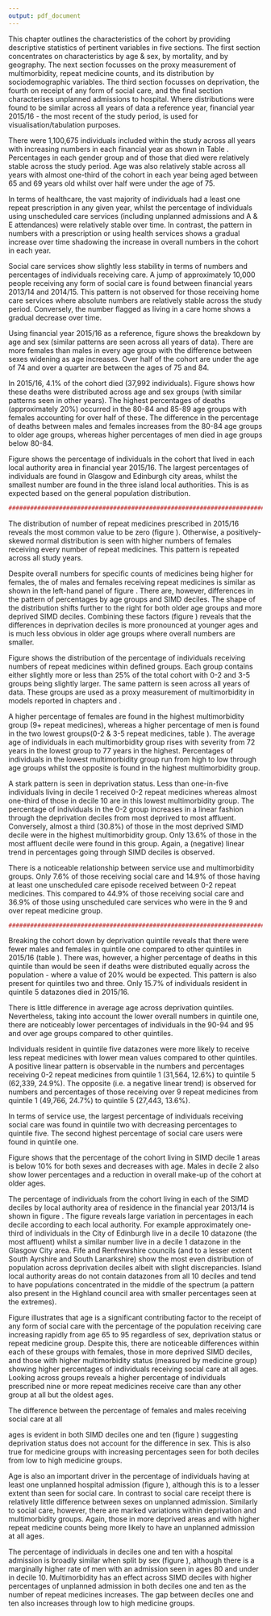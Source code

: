 ```yaml
---
output: pdf_document
---
```


\chapter{Results 1 - Descriptive statistics}\label{ch:results-1}
\thispagestyle{empty}

This chapter outlines the characteristics of the cohort by providing descriptive statistics of pertinent variables in five sections. The first section concentrates on characteristics by age & sex, by mortality, and by geography.  The next section focusses on the proxy measurement of multimorbidity, repeat medicine counts, and its distribution by sociodemographic variables. The third section focusses on deprivation, the fourth on receipt of any form of social care, and the final section characterises unplanned admissions to hospital. Where distributions were found to be similar across all years of data a reference year, financial year 2015/16 - the most recent of the study period, is used for visualisation/tabulation purposes.

\section{Age, sex, mortality, and geography}\label{sec:results1-descr}

\subsection{Participants}\label{subsec:results1-particp}

\begin{table}[h]
\centering
\resizebox{\textwidth}{!}{%
\begin{threeparttable}
\begin{tabular}{@{}llrrrrr@{}}
\toprule
\textbf{Variable} & \textbf{Value} & \textbf{2011/12} & \textbf{2012/13} & \textbf{2013/14} & \textbf{2014/15} & \textbf{2015/16} \\ \midrule
\textbf{N in cohort} &  & 870923 & 895113 & 908300 & 920647 & 924323 \\
\textbf{N died} &  & 35874 (4.1) & 41702 (4.7) & 39346 (4.3) & 42365 (4.6) & 37992 (4.1) \\
\textbf{Sex} & Male & 382598 (43.9) & 395927 (44.2) & 404478 (44.5) & 412128 (44.8) & 415968 (45.0) \\
\textbf{} & Female & 488325 (56.1) & 499186 (55.8) & 503822 (55.5) & 508519 (55.2) & 508355 (55.0) \\
\textbf{Age (years)} & Mean (SD) & 74.8 (7.4) & 74.7 (7.4) & 74.7 (7.4) & 74.7 (7.4) & 74.7 (7.4) \\
\textbf{Age group (years)} & 65-69 & 256764 (29.5) & 269044 (30.1) & 274946 (30.3) & 278708 (30.3) & 282563 (30.6) \\
\textbf{} & 70-74 & 206133 (23.7) & 208831 (23.3) & 211466 (23.3) & 214391 (23.3) & 215895 (23.4) \\
\textbf{} & 75-79 & 170455 (19.6) & 173475 (19.4) & 175402 (19.3) & 176749 (19.2) & 175279 (19.0) \\
\textbf{} & 80-84 & 124680 (14.3) & 127608 (14.3) & 128500 (14.1) & 130149 (14.1) & 130135 (14.1) \\
\textbf{} & 85-89 & 73705 (8.5) & 74938 (8.4) & 75992 (8.4) & 77620 (8.4) & 77694 (8.4) \\
\textbf{} & 90-94 & 30737 (3.5) & 32712 (3.7) & 33711 (3.7) & 34149 (3.7) & 33428 (3.6) \\
\textbf{} & 95 plus & 8449 (1.0) & 8505 (1.0) & 8283 (0.9) & 8881 (1.0) & 9329 (1.0) \\
\textbf{N with  \textgreater{}=1 repeat medicine} &  & 775647 (89.1) & 795502 (88.9) & 807927 (88.9) & 818717 (88.9) & 821862 (88.9) \\
\textbf{Receiving social care} &  & 88036 (10.1) & 95827 (10.7) & 95128 (10.1) & 106242 (11.1) & 107441 (11.6) \\
\textbf{Receiving home care} &  & 41642 (4.8) & 42149 (4.7) & 42746 (4.7) & 42232 (4.6) & 41172 (4.5) \\
\textbf{Resident in care home} &  & 36514 (4.4) & 33293 (4.0) & 31397 (3.7) & 29107 (3.3) & 28156 (3.2) \\
\textbf{\textgreater{}= 1 USC episode} &  & 259147 (29.8) & 272580 (30.5) & 270874 (29.8) & 289539 (31.4) & 285059 (30.8) \\
\textbf{\textgreater{}=1 hospital admission} &  & 133158 (15.3) & 141873 (15.8) & 141746 (15.6) & 147779 (16.1) & 145770 (15.8) \\
\textbf{\textgreater{}=1 A \& E attendance} &  & 172754 (19.8) & 181732 (20.3) & 184101 (20.3) & 190588 (20.7) & 185767 (20.1) \\ \bottomrule
\end{tabular}%
\begin{tablenotes}
\item All values n(\%) unless otherwise stated 
\item \emph{Column}-wise percentages within grouped variables
\end{tablenotes}
\end{threeparttable}%
}
\caption{Characteristics of study population}
\label{tab:results1-cohorttab}
\end{table}

There were 1,100,675 individuals included within the study across all years with increasing numbers in each financial year as shown in Table \ref{tab:results1-cohorttab}.  Percentages in each gender group and of those that died were relatively stable across the study period. Age was also relatively stable across all years with almost one-third of the cohort in each year being aged between 65 and 69 years old whilst over half were under the age of 75. 

In terms of healthcare, the vast majority of individuals had a least one repeat prescription in any given year, whilst the percentage of individuals using unscheduled care services (including unplanned admissions and A & E attendances) were relatively stable over time. In contrast, the pattern in \emph{absolute} numbers with a prescription or using health services shows a gradual increase over time shadowing the increase in overall numbers in the cohort in each year.  

Social care services show slightly less stability in terms of numbers and percentages of individuals receiving care. A jump of approximately 10,000 people receiving any form of social care is found between financial years 2013/14 and 2014/15. This pattern is not observed for those receiving home care services where absolute numbers are relatively stable across the study period. Conversely, the number flagged as living in a care home shows a gradual decrease over time.   

\FloatBarrier
\subsection{Age and sex}\label{subsec:results1-age-sex}

\begin{figure}[]
  \centering
    \includegraphics{figures/chapter-results-1/02_age_sex_plot.pdf}
    \caption{Age and sex distribution. N = 924,323}
    \label{fig:results1-age-sex}
\end{figure}

Using financial year 2015/16 as a reference, figure \ref{fig:results1-age-sex} shows the breakdown by age and sex (similar patterns are seen across all years of data). There are more females than males in every age group with the difference between sexes widening as age increases. Over half of the cohort are under the age of 74 and over a quarter are between the ages of 75 and 84. 

\FloatBarrier
\subsection{Mortality}\label{subsec:results1-mortality}

\begin{figure}[h]
  \centering
    \includegraphics{figures/chapter-results-1/03_deaths_plot.pdf}
    \caption{Mortality. N = 37,992}
    \label{fig:results1-mortality}
\end{figure}

In 2015/16, 4.1% of the cohort died (37,992 individuals). Figure \ref{fig:results1-mortality} shows how these deaths were distributed across age and sex groups (with similar patterns seen in other years). The highest percentages of deaths (approximately 20%) occurred in the 80-84 and 85-89 age groups with females accounting for over half of these. The difference in the percentage of deaths between males and females increases from the 80-84 age groups to older age groups, whereas higher percentages of men died in age groups below 80-84.


\FloatBarrier
\subsection{Local authorities}\label{subsec:results1-la}

Figure \ref{fig:results1-la} shows the percentage of individuals in the cohort that lived in each local authority area in financial year 2015/16. The largest percentages of individuals are found in Glasgow and Edinburgh city areas, whilst the smallest number are found in the three island local authorities. This is as expected based on the general population distribution. 

\begin{figure}[h]
  \centering
    \includegraphics{figures/chapter-results-1/04_la_count.pdf}
    \caption{Distribution of cohort by local authority. N = 924,323}
    \label{fig:results1-la}
\end{figure}

```r
##################################################################################################
```
\FloatBarrier
\section{Repeat medicines}\label{sec:results1-mm-meds}
\subsection{Distribution by sex}\label{subsec:results1-meds-sex}

The distribution of number of repeat medicines prescribed in 2015/16 reveals the most common value to be zero (figure \ref{fig:results1-meds-hist}). Otherwise, a positively-skewed normal distribution is seen with higher numbers of females receiving every number of repeat medicines. This pattern is repeated across all study years.     

\begin{figure}[h]
  \centering
    \includegraphics{figures/chapter-results-1/10_total_meds_hist_2.pdf}
    \caption{Number of individuals receiving specific counts of repeat medicines. N = 908,295}
    \label{fig:results1-meds-hist}
\end{figure}

\FloatBarrier
\subsection{Percentage by sex, age group, and deprivation}\label{subsec:results1-meds-age}

\begin{figure}[h]
  \centering
    \includegraphics{figures/chapter-results-1/combined_meds_plot.pdf}
    \caption{Percetnage of individuals receiving repeat medicines}
    \label{fig:results1-meds-age-grp}
\end{figure}

Despite overall numbers for specific counts of medicines being higher for females, the \emph{percentage} of males and females receiving repeat medicines is similar as shown in the left-hand panel of figure \ref{fig:results1-meds-age-grp}. There are, however, differences in the pattern of percentages by age groups and SIMD deciles. The shape of the distribution shifts further to the right for both older age groups and more deprived SIMD deciles. Combining these factors (figure \ref{fig:results1-meds-simd-age}) reveals that the differences in deprivation deciles is more pronounced at younger ages and is much less obvious in older age groups where overall numbers are smaller.    

\begin{figure}[h]
  \centering
    \includegraphics{figures/chapter-results-1/meds_simd_age_plot.pdf}
    \caption{Repeat medicines by age group and SIMD decile}
    \label{fig:results1-meds-simd-age}
\end{figure}

\FloatBarrier
\subsection{Multimorbidity (repeat medicine) groups}\label{subsec:results1-meds}

\begin{figure}[h]
  \centering
    \includegraphics{figures/chapter-results-1/08_pis_group_plot.pdf}
    \caption{Distribution of repeat medicines by group (labelling needs changed)}
    \label{fig:results1-meds-grp}
\end{figure}

Figure \ref{fig:results1-meds-grp} shows the distribution of the percentage of individuals receiving numbers of repeat medicines within defined groups. Each group contains either slightly more or less than 25% of the total cohort with 0-2 and 3-5 groups being slightly larger. The same pattern is seen across all years of data. These groups are used as a proxy measurement of multimorbidity in models reported in chapters \ref{ch:res2} and \ref{ch:res-3}. 

\begin{table}[]
\centering
\resizebox{\textwidth}{!}{%
\begin{threeparttable}
\begin{tabular}{@{}llrrrrr@{}}
\toprule
\textbf{Variable} & \textbf{Value} & \textbf{\begin{tabular}[c]{@{}r@{}}Repeat Meds:\\ 0-2\end{tabular}} & \textbf{\begin{tabular}[c]{@{}r@{}}Repeat Meds:\\ 3-5\end{tabular}} & \textbf{\begin{tabular}[c]{@{}r@{}}Repeat Meds:\\ 6-8\end{tabular}} & \textbf{\begin{tabular}[c]{@{}r@{}}Repeat Meds:\\ 9+\end{tabular}} & \textbf{Total} \\ \midrule
\textbf{Sex} & Male & 117562 (28.3) & 119689 (28.8) & 94790 (22.8) & 83927 (20.2) & 415968 \\
\textbf{} & Female & 132807 (26.1) & 141500 (27.8) & 116330 (22.9) & 117718 (23.2) & 508355 \\
\textbf{Mortality} & Dead & 8326 (21.9) & 9182 (24.2) & 8657 (22.8) & 11827 (31.1) & 37992 \\
\textbf{} & Alive & 242043 (27.3) & 252007 (28.4) & 202463 (22.8) & 189818 (21.4) & 886331 \\
\textbf{Age} & Mean (SD) & 72 (6.3) & 74.4 (7.2) & 76.3 (7.6) & 77 (7.5) &  \\
\textbf{Age group} & 65-69 & 113437 (40.1) & 81178 (28.7) & 48460 (17.2) & 39488 (14.0) & 282563 \\
\textbf{} & 70-74 & 63704 (29.5) & 64409 (29.8) & 46413 (21.5) & 41369 (19.2) & 215895 \\
\textbf{} & 75-79 & 36591 (20.9) & 50161 (28.6) & 44150 (25.2) & 44377 (25.3) & 175279 \\
\textbf{} & 80-84 & 20398 (15.7) & 34397 (26.4) & 36557 (28.1) & 38783 (29.8) & 130135 \\
\textbf{} & 85-89 & 10337 (13.3) & 19841 (25.5) & 22793 (29.3) & 24723 (31.8) & 77694 \\
\textbf{} & 90-94 & 4479 (13.4) & 8612 (25.8) & 10033 (30.0) & 10304 (30.8) & 33428 \\
\textbf{} & 95 plus & 1423 (15.3) & 2591 (27.8) & 2714 (29.1) & 2601 (27.9) & 9329 \\
\textbf{SIMD Decile} & 1 & 14317 (18.6) & 18460 (24.0) & 19313 (25.1) & 24980 (32.4) & 77070 \\
\textbf{} & 2 & 17247 (20.2) & 21936 (25.7) & 21373 (25.0) & 24786 (29.0) & 85342 \\
\textbf{} & 3 & 20252 (21.3) & 25209 (26.6) & 23726 (25.0) & 25734 (27.1) & 94921 \\
\textbf{} & 4 & 23053 (23.9) & 26627 (27.7) & 23088 (24.0) & 23532 (24.4) & 96300 \\
\textbf{} & 5 & 25748 (26.1) & 27977 (28.4) & 22904 (23.3) & 21834 (22.2) & 98463 \\
\textbf{} & 6 & 28867 (28.9) & 28914 (29.0) & 22146 (22.2) & 19940 (20.0) & 99867 \\
\textbf{} & 7 & 29569 (30.9) & 27851 (29.1) & 20850 (21.8) & 17415 (18.2) & 95685 \\
\textbf{} & 8 & 28977 (31.3) & 27783 (30.0) & 19723 (21.3) & 15981 (17.3) & 92464 \\
\textbf{} & 9 & 30020 (32.3) & 28256 (30.4) & 19781 (21.3) & 15005 (16.1) & 93062 \\
\textbf{} & 10 & 32319 (35.5) & 28176 (30.9) & 18216 (20.0) & 12438 (13.6) & 91149 \\
\textbf{Any form of Social Care} & No Social Care & 241929 (29.6) & 240595 (29.5) & 181094 (22.2) & 153264 (18.8) & 816882 \\
\textbf{} & Social Care & 8440 (7.9) & 20594 (19.2) & 30026 (27.9) & 48381 (45.0) & 107441 \\
\textbf{Any USC episode} & No USC & 209153 (32.7) & 196097 (30.7) & 137476 (21.5) & 96538 (15.1) & 639264 \\
\textbf{} & USC & 41216 (14.5) & 65092 (22.8) & 73644 (25.8) & 105107 (36.9) & 285059 \\ \bottomrule
\end{tabular}%
\begin{tablenotes}
\item All values n(\%) unless otherwise stated 
\item \emph{Row}-wise percentages within grouped variables
\item USC = Unscheduled care
\end{tablenotes}
\end{threeparttable}%
}
\caption{Cohort 2013/14 by Multimorbidity (repeat medicine) groups}
\label{tab:res1-mmgroups}
\end{table}


A higher percentage of females are found in the highest multimorbidity group (9+ repeat medicines), whereas a higher percentage of men is found in the two lowest groups(0-2 & 3-5 repeat medicines, table \ref{tab:res1-mmgroups}). The average age of individuals in each multimorbidity group rises with severity from 72 years in the lowest group to 77 years in the highest. Percentages of individuals in the lowest multimorbidity group run from high to low through age groups whilst the opposite is found in the highest multimorbidity group.   

A stark pattern is seen in deprivation status. Less than one-in-five individuals living in decile 1 received 0-2 repeat medicines whereas almost one-third of those in decile 10 are in this lowest multimorbidity group. The percentage of individuals in the 0-2 group increases in a linear fashion through the deprivation deciles from most deprived to most affluent. Conversely, almost a third (30.8%) of those in the most deprived SIMD decile were in the highest multimorbidity group. Only 13.6% of those in the most affluent decile were found in this group. Again, a (negative) linear trend in percentages going through SIMD deciles is observed. 

There is a noticeable relationship between service use and multimorbidity groups. Only 7.6% of those receiving social care and 14.9% of those having at least one unscheduled care episode received between 0-2 repeat medicines. This compared to 44.9% of those receiving social care and 36.9% of those using unscheduled care services who were in the 9 and over repeat medicine group. 

```r
##################################################################################################
```

\FloatBarrier
\section{Deprivation}\label{sec:results1-deprivation}


\subsection{Participants}\label{subsec:dep-parps}

\begin{table}[h]
\centering
\resizebox{\textwidth}{!}{%
\begin{threeparttable}
\begin{tabular}{@{}llrrrrrr@{}}
\toprule
\textbf{Variable} & \textbf{Value} & \textbf{\begin{tabular}[c]{@{}r@{}}Quintile 1\\ (most deprived)\end{tabular}} & \textbf{Quintile 2} & \textbf{Quintile 3} & \textbf{Quintile 4} & \textbf{\begin{tabular}[c]{@{}r@{}}Quintile 5\\ (most affluent)\end{tabular}} & \textbf{Total} \\ \midrule
\textbf{Sex} & Male & 71081 (17.1) & 83977 (20.2) & 89996 (21.6) & 86628 (20.8) & 84286 (20.3) & 415968 \\
\textbf{} & Female & 91331 (18.0) & 107244 (21.1) & 108334 (21.3) & 101521 (20.0) & 99925 (19.7) & 508355 \\
\textbf{Mortality} & Died & 8398 (22.1) & 8688 (22.9) & 8099 (21.3) & 6848 (18.0) & 5959 (15.7) & 37992 \\
\textbf{} & Alive & 154014 (17.4) & 182533 (20.6) & 190231 (21.5) & 181301 (20.5) & 178252 (20.1) & 886331 \\
\textbf{Age} & Mean (SD) & 74.7 (7.3) & 74.9 (7.4) & 74.7 (7.4) & 74.6 (7.4) & 74.7 (7.5) &  \\
\textbf{Age group} & 65-69 & 48977 (17.3) & 56371 (19.9) & 60557 (21.4) & 59224 (21.0) & 57434 (20.3) & 282563 \\
\textbf{} & 70-74 & 37526 (17.4) & 44042 (20.4) & 46823 (21.7) & 44840 (20.8) & 42664 (19.8) & 215895 \\
\textbf{} & 75-79 & 31883 (18.2) & 37192 (21.2) & 37658 (21.5) & 34598 (19.7) & 33948 (19.4) & 175279 \\
\textbf{} & 80-84 & 23666 (18.2) & 28274 (21.7) & 27279 (21.0) & 25350 (19.5) & 25566 (19.6) & 130135 \\
\textbf{} & 85-89 & 13338 (17.2) & 16545 (21.3) & 16579 (21.3) & 15570 (20.0) & 15662 (20.2) & 77694 \\
\textbf{} & 90-94 & 5533 (16.6) & 6968 (20.8) & 7352 (22.0) & 6639 (19.9) & 6936 (20.7) & 33428 \\
\textbf{} & 95 plus & 1489 (16.0) & 1829 (19.6) & 2082 (22.3) & 1928 (20.7) & 2001 (21.4) & 9329 \\
\textbf{Total repeat medicines} & Mean (SD) & 6.6 (4.4) & 6 (4.2) & 5.4 (4.1) & 5 (3.9) & 4.6 (3.7) &  \\
\textbf{Medicines group} & 0-2 & 31564 (12.6) & 43305 (17.3) & 54615 (21.8) & 58546 (23.4) & 62339 (24.9) & 250369 \\
\textbf{} & 03-May & 40396 (15.5) & 51836 (19.8) & 56891 (21.8) & 55634 (21.3) & 56432 (21.6) & 261189 \\
\textbf{} & 06-Aug & 40686 (19.3) & 46814 (22.2) & 45050 (21.3) & 40573 (19.2) & 37997 (18.0) & 211120 \\
\textbf{} & 9+ & 49766 (24.7) & 49266 (24.4) & 41774 (20.7) & 33396 (16.6) & 27443 (13.6) & 201645 \\
\textbf{Receiving social care} &  & 24848 (23.1) & 27209 (25.3) & 22531 (21.0) & 18033 (16.8) & 14820 (13.8) & 107441 \\
\textbf{Receiving home care} &  & 10063 (24.4) & 10482 (25.5) & 8504 (20.7) & 6694 (16.3) & 5429 (13.2) & 41172 \\
\textbf{\textgreater{}=1 episode USC} &  & 59898 (21.0) & 63211 (22.2) & 59044 (20.7) & 52933 (18.6) & 49973 (17.5) & 285059 \\
\textbf{\textgreater{}= 1 unplanned hospital admission} &  & 33362 (22.9) & 33625 (23.1) & 30222 (20.7) & 25601 (17.6) & 22960 (15.8) & 145770 \\
\textbf{\textgreater{}= 1 A \& E attendance} &  & 41212 (22.2) & 42645 (23.0) & 37409 (20.1) & 32794 (17.7) & 31707 (17.1) & 185767 \\ \bottomrule
\end{tabular}%
\begin{tablenotes}
\item All values n(\%) unless otherwise stated 
\item \emph{Row}-wise percentages within grouped variables
\item USC = Unscheduled care
\end{tablenotes}
\end{threeparttable}%
}
\caption{Characteristics of study population by deprivation quintile 2013/14. N = 908,295}
\label{tab:results1-deprivation}
\end{table}

Breaking the cohort down by deprivation quintile reveals that there were fewer males and females in quintile one compared to other quintiles in 2015/16 (table \ref{tab:results1-deprivation}). There was, however, a higher percentage of deaths in this quintile than would be seen if deaths were distributed equally across the population - where a value of 20% would be expected. This pattern is also present for quintiles two and three. Only 15.7% of individuals resident in quintile 5 datazones died in 2015/16. 

There is little difference in average age across deprivation quintiles. Nevertheless, taking into account the lower overall numbers in quintile one, there are noticeably lower percentages of individuals in the 90-94 and 95 and over age groups compared to other quintiles.

Individuals resident in quintile five datazones were more likely to receive less repeat medicines with lower mean values compared to other quintiles. A positive linear pattern is observable in the numbers and percentages receiving 0-2 repeat medicines from quintile 1 (31,564, 12.6%) to quintile 5 (62,339, 24.9%). The opposite (i.e. a negative linear trend) is observed for numbers and percentages of those receiving over 9 repeat medicines from quintile 1 (49,766, 24.7%) to quintile 5 (27,443, 13.6%). 

In terms of service use, the largest percentage of individuals receiving social care was found in quintile two with decreasing percentages to quintile five. The second highest percentage of social care users were found in quintile one. 

\FloatBarrier
\subsection{Deprivation by age and sex}\label{subsec:dep-agesex}

\begin{figure}[h]
  \centering
    \includegraphics{figures/chapter-results-1/06_age_sex_simd_plot.pdf}
    \caption{Breakdown of population by age group, sex, and SIMD decile}
    \label{fig:results1-age_simd}
\end{figure}

Figure \ref{fig:results1-age_simd} shows that the percentage of the cohort living in SIMD decile 1 areas is below 10% for both sexes and decreases with age. Males in decile 2 also show lower percentages and a reduction in overall make-up of the cohort at older ages.  

\FloatBarrier
\subsection{Deprivation by local authority}\label{subsec:dep-la}

The percentage of individuals from the cohort living in each of the SIMD deciles by local authority area of residence in the financial year 2013/14 is shown in figure \ref{fig:results1-la-simd}. The figure reveals large variation in percentages in each decile according to each local authority. For example approximately one-third of individuals in the City of Edinburgh live in a decile 10 datazone (the most affluent) whilst a similar number live in a decile 1 datazone in the Glasgow City area. Fife and Renfrewshire councils (and to a lesser extent South Ayrshire and South Lanarkshire) show the most even distribution of population across deprivation deciles albeit with slight discrepancies. Island local authority areas do not contain datazones from all 10 deciles and tend to have populations concentrated in the middle of the spectrum (a pattern also present in the Highland council area with smaller percentages seen at the extremes).    

\begin{figure}[h]
  \centering
    \includegraphics{figures/chapter-results-1/05_simd_la.pdf}
    \caption{Distribution of cohort by local authority and SIMD decile (Decile 1 - most deprived)}
    \label{fig:results1-la-simd}
\end{figure}

\FloatBarrier
\section{Social Care}\label{sec:res1-sc}

\begin{figure}[h]
  \centering
    \includegraphics{figures/chapter-results-1/13_comb_3.pdf}
    \caption{Receipt of social care (a)}
    \label{fig:results1-sc-demos}
\end{figure}

Figure \ref{fig:results1-sc-demos} illustrates that age is a significant contributing factor to the receipt of any form of social care with the percentage of the population receiving care increasing rapidly from age 65 to 95 regardless of sex, deprivation status or repeat medicine group. Despite this, there are noticeable differences within each of these groups with females, those in more deprived SIMD deciles, and those with higher multimorbidity status (measured by medicine group) showing higher percentages of individuals receiving social care at all ages. Looking across groups reveals a higher percentage of individuals prescribed nine or more repeat medicines receive care than any other group at all but the oldest ages.   

The difference between the percentage of females and males receiving social care at all    

\begin{figure}[h]
  \centering
    \includegraphics{figures/chapter-results-1/13_comb_4.pdf}
    \caption{Receipt of social care (b)}
    \label{fig:results1-sc-simd-split}
\end{figure}

ages is evident in both SIMD deciles one and ten (figure \ref{fig:results1-sc-simd-split}) suggesting deprivation status does not account for the difference in sex. This is also true for medicine groups with increasing percentages seen for both deciles from low to high medicine groups.

\FloatBarrier
\section{Unplanned hospital admission}\label{sec:res1-adm}

\begin{figure}[h]
  \centering
    \includegraphics{figures/chapter-results-1/13_comb_1.pdf}
    \caption{Unplanned hospital admission (a)}
    \label{fig:results1-adm-demos}
\end{figure}

Age is also an important driver in the percentage of individuals having at least one unplanned hospital admission (figure \ref{fig:results1-adm-demos}), although this is to a lesser extent than seen for social care. In contrast to social care receipt there is relatively little difference between sexes on unplanned admission. Similarly to social care, however, there are marked variations within deprivation and multimorbidity groups. Again, those in more deprived areas and with higher repeat medicine counts being more likely to have an unplanned admission at all ages.

The percentage of individuals in deciles one and ten with a hospital admission is broadly similar when split by sex (figure \ref{fig:results1-adm-simd-split}), although there is a marginally higher rate of men with an admission seen in ages 80 and under in decile 10. Multimorbidity has an effect across SIMD deciles with higher percentages of unplanned admission in both deciles one and ten as the number of repeat medicines increases. The gap between deciles one and ten also increases through low to high medicine groups. 

\begin{figure}[h]
  \centering
    \includegraphics{figures/chapter-results-1/13_comb_2.pdf}
    \caption{Unplanned hospital admission (b)}
    \label{fig:results1-adm-simd-split}
\end{figure}
